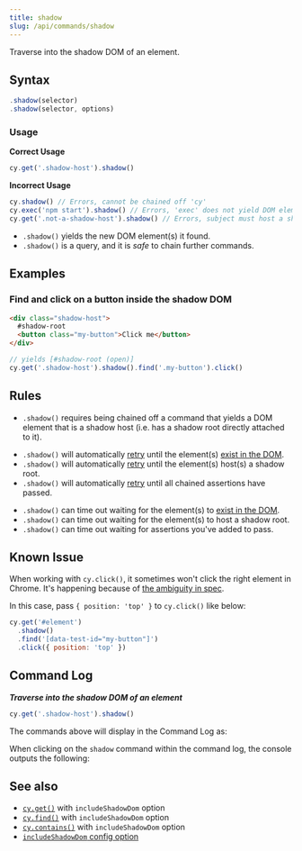 ```yaml
---
title: shadow
slug: /api/commands/shadow
---
```


Traverse into the shadow DOM of an element.

## Syntax

```javascript
.shadow(selector)
.shadow(selector, options)
```

### Usage

<Icon name="check-circle" color="green" /> **Correct Usage**

```javascript
cy.get('.shadow-host').shadow()
```

<Icon name="exclamation-triangle" color="red" /> **Incorrect Usage**

```javascript
cy.shadow() // Errors, cannot be chained off 'cy'
cy.exec('npm start').shadow() // Errors, 'exec' does not yield DOM element
cy.get('.not-a-shadow-host').shadow() // Errors, subject must host a shadow root
```

<HeaderYields />

- `.shadow()` yields the new DOM element(s) it found.
- `.shadow()` is a query, and it is _safe_ to chain further commands.

## Examples

### Find and click on a button inside the shadow DOM

```html
<div class="shadow-host">
  #shadow-root
  <button class="my-button">Click me</button>
</div>
```

```javascript
// yields [#shadow-root (open)]
cy.get('.shadow-host').shadow().find('.my-button').click()
```

## Rules

<HeaderRequirements />

- `.shadow()` requires being chained off a command that yields a DOM element
  that is a shadow host (i.e. has a shadow root directly attached to it).

<HeaderAssertions />

- `.shadow()` will automatically [retry](/app/core-concepts/retry-ability)
  until the element(s)
  [exist in the DOM](/app/core-concepts/introduction-to-cypress#Implicit-Assertions).
- `.shadow()` will automatically [retry](/app/core-concepts/retry-ability)
  until the element(s) host(s) a shadow root.
- `.shadow()` will automatically [retry](/app/core-concepts/retry-ability)
  until all chained assertions have passed.

<HeaderTimeouts />

- `.shadow()` can time out waiting for the element(s) to
  [exist in the DOM](/app/core-concepts/introduction-to-cypress#Implicit-Assertions).
- `.shadow()` can time out waiting for the element(s) to host a shadow root.
- `.shadow()` can time out waiting for assertions you've added to pass.

## Known Issue

When working with `cy.click()`, it sometimes won't click the right element in
Chrome. It's happening because of
[the ambiguity in spec](https://bugs.chromium.org/p/chromium/issues/detail?id=1188919&q=shadowRoot%20elementFromPoint&can=2).

In this case, pass `{ position: 'top' }` to `cy.click()` like below:

```js
cy.get('#element')
  .shadow()
  .find('[data-test-id="my-button"]')
  .click({ position: 'top' })
```

## Command Log

**_Traverse into the shadow DOM of an element_**

```javascript
cy.get('.shadow-host').shadow()
```

The commands above will display in the Command Log as:

<DocsImage
  src="/img/api/shadow/shadow-command-log.png"
  alt="Command Log shadow"
/>

When clicking on the `shadow` command within the command log, the console
outputs the following:

<DocsImage
  src="/img/api/shadow/shadow-in-console.png"
  alt="console.log shadow"
/>

## See also

- [`cy.get()`](/api/commands/get#Arguments) with `includeShadowDom` option
- [`cy.find()`](/api/commands/find#Arguments) with `includeShadowDom` option
- [`cy.contains()`](/api/commands/contains#Arguments) with `includeShadowDom`
  option
- [`includeShadowDom` config option](/app/references/configuration#Global)
